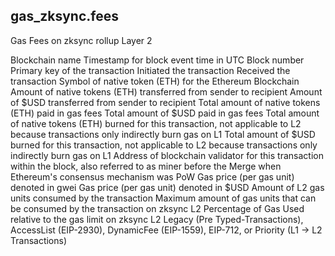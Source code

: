 ## gas_zksync.fees 
Gas Fees on zksync rollup Layer 2


<ParamField path="blockchain">
Blockchain name
</ParamField>
<ParamField path="block_time">
Timestamp for block event time in UTC
</ParamField>
<ParamField path="block_number">
Block number
</ParamField>
<ParamField path="tx_hash">
Primary key of the transaction
</ParamField>
<ParamField path="tx_sender">
Initiated the transaction
</ParamField>
<ParamField path="tx_receiver">
Received the transaction
</ParamField>
<ParamField path="native_token_symbol">
Symbol of native token (ETH) for the Ethereum Blockchain
</ParamField>
<ParamField path="tx_amount_native">
Amount of native tokens (ETH) transferred from sender to recipient
</ParamField>
<ParamField path="tx_amount_usd">
Amount of $USD transferred from sender to recipient
</ParamField>
<ParamField path="tx_fee_native">
Total amount of native tokens (ETH) paid in gas fees
</ParamField>
<ParamField path="tx_fee_usd">
Total amount of $USD paid in gas fees
</ParamField>
<ParamField path="burned_native">
Total amount of native tokens (ETH) burned for this transaction, not applicable to L2 because transactions only indirectly burn gas on L1
</ParamField>
<ParamField path="burned_usd">
Total amount of $USD burned for this transaction, not applicable to L2 because transactions only indirectly burn gas on L1
</ParamField>
<ParamField path="validator">
Address of blockchain validator for this transaction within the block, also referred to as miner before the Merge when Ethereum&#x27;s consensus mechanism was PoW
</ParamField>
<ParamField path="gas_price_gwei">
Gas price (per gas unit) denoted in gwei
</ParamField>
<ParamField path="gas_price_usd">
Gas price (per gas unit) denoted in $USD
</ParamField>
<ParamField path="gas_used">
Amount of L2 gas units consumed by the transaction
</ParamField>
<ParamField path="gas_limit">
Maximum amount of gas units that can be consumed by the transaction on zksync L2
</ParamField>
<ParamField path="gas_usage_percent">
Percentage of Gas Used relative to the gas limit on zksync L2
</ParamField>
<ParamField path="type">
Legacy (Pre Typed-Transactions), AccessList (EIP-2930), DynamicFee (EIP-1559), EIP-712, or Priority (L1 -&gt; L2 Transactions)
</ParamField>
